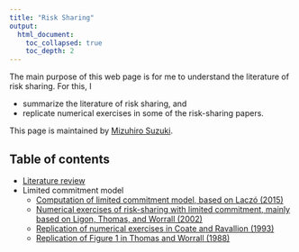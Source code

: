 ```yaml
---
title: "Risk Sharing"
output: 
  html_document:
    toc_collapsed: true
    toc_depth: 2
---
```


The main purpose of this web page is for me to understand the literature of risk sharing.
For this, I

- summarize the literature of risk sharing, and
- replicate numerical exercises in some of the risk-sharing papers.

This page is maintained by [Mizuhiro Suzuki](https://github.com/mizuhirosuzuki).

## Table of contents

* [Literature review](RiskSharingLit.html)
* Limited commitment model
  + [Computation of limited commitment model, based on Laczó (2015)](Laczo2015_code.html)
  + [Numerical exercises of risk-sharing with limited commitment, mainly based on Ligon, Thomas, and Worrall (2002)](LTW_code.html)
  + [Replication of numerical exercises in Coate and Ravallion (1993)](CR93_code.html)
  + [Replication of Figure 1 in Thomas and Worrall (1988)](TW88_code.html)





